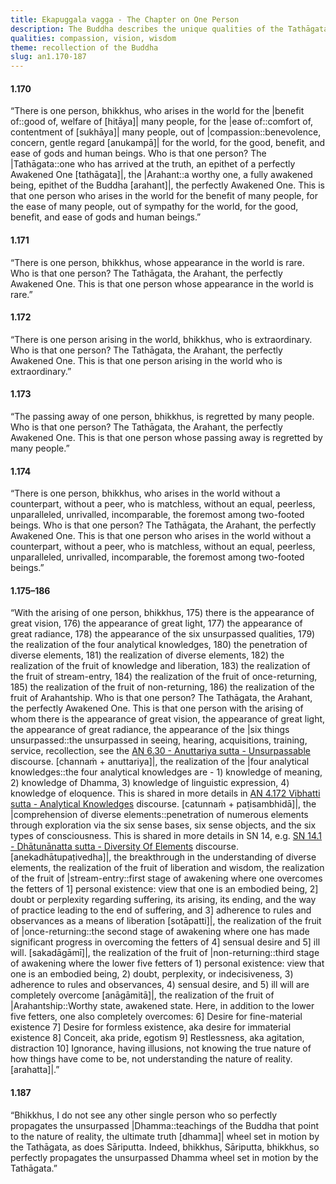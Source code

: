 ```yaml
---
title: Ekapuggala vagga - The Chapter on One Person
description: The Buddha describes the unique qualities of the Tathāgata, the Arahant, the perfectly Awakened One.
qualities: compassion, vision, wisdom
theme: recollection of the Buddha
slug: an1.170-187
---
```


#### 1.170

“There is one person, bhikkhus, who arises in the world for the |benefit of::good of, welfare of [hitāya]| many people, for the |ease of::comfort of, contentment of [sukhāya]| many people, out of |compassion::benevolence, concern, gentle regard [anukampā]| for the world, for the good, benefit, and ease of gods and human beings. Who is that one person? The |Tathāgata::one who has arrived at the truth, an epithet of a perfectly Awakened One [tathāgata]|, the |Arahant::a worthy one, a fully awakened being, epithet of the Buddha [arahant]|, the perfectly Awakened One. This is that one person who arises in the world for the benefit of many people, for the ease of many people, out of sympathy for the world, for the good, benefit, and ease of gods and human beings.”

#### 1.171

“There is one person, bhikkhus, whose appearance in the world is rare. Who is that one person? The Tathāgata, the Arahant, the perfectly Awakened One. This is that one person whose appearance in the world is rare.”

#### 1.172

“There is one person arising in the world, bhikkhus, who is extraordinary. Who is that one person? The Tathāgata, the Arahant, the perfectly Awakened One. This is that one person arising in the world who is extraordinary.”

#### 1.173

“The passing away of one person, bhikkhus, is regretted by many people. Who is that one person? The Tathāgata, the Arahant, the perfectly Awakened One. This is that one person whose passing away is regretted by many people.”

#### 1.174

“There is one person, bhikkhus, who arises in the world without a counterpart, without a peer, who is matchless, without an equal, peerless, unparalleled, unrivalled, incomparable, the foremost among two-footed beings. Who is that one person? The Tathāgata, the Arahant, the perfectly Awakened One. This is that one person who arises in the world without a counterpart, without a peer, who is matchless, without an equal, peerless, unparalleled, unrivalled, incomparable, the foremost among two-footed beings.”

#### 1.175–186

“With the arising of one person, bhikkhus, 175) there is the appearance of great vision, 176) the appearance of great light, 177) the appearance of great radiance, 178) the appearance of the six unsurpassed qualities, 179) the realization of the four analytical knowledges, 180) the penetration of diverse elements, 181) the realization of diverse elements, 182) the realization of the fruit of knowledge and liberation, 183) the realization of the fruit of stream-entry, 184) the realization of the fruit of once-returning, 185) the realization of the fruit of non-returning, 186) the realization of the fruit of Arahantship. Who is that one person? The Tathāgata, the Arahant, the perfectly Awakened One. This is that one person with the arising of whom there is the appearance of great vision, the appearance of great light, the appearance of great radiance, the appearance of the |six things unsurpassed::the unsurpassed in seeing, hearing, acquisitions, training, service, recollection, see the [AN 6.30 - Anuttariya sutta - Unsurpassable](/an6.30) discourse. [channaṁ + anuttariya]|, the realization of the |four analytical knowledges::the four analytical knowledges are - 1) knowledge of meaning, 2) knowledge of Dhamma, 3) knowledge of linguistic expression, 4) knowledge of eloquence. This is shared in more details in [AN 4.172 Vibhatti sutta - Analytical Knowledges](/an4.172) discourse. [catunnaṁ + paṭisambhidā]|, the |comprehension of diverse elements::penetration of numerous elements through exploration via the six sense bases, six sense objects, and the six types of consciousness. This is shared in more details in SN 14, e.g. [SN 14.1 - Dhātunānatta sutta - Diversity Of Elements](/sn14.1) discourse. [anekadhātupaṭivedha]|, the breakthrough in the understanding of diverse elements, the realization of the fruit of liberation and wisdom, the realization of the fruit of |stream-entry::first stage of awakening where one overcomes the fetters of 1] personal existence: view that one is an embodied being, 2] doubt or perplexity regarding suffering, its arising, its ending, and the way of practice leading to the end of suffering, and 3] adherence to rules and observances as a means of liberation [sotāpatti]|, the realization of the fruit of |once-returning::the second stage of awakening where one has made significant progress in overcoming the fetters of 4] sensual desire and 5] ill will. [sakadāgāmī]|, the realization of the fruit of |non-returning::third stage of awakening where the lower five fetters of 1) personal existence: view that one is an embodied being, 2) doubt, perplexity, or indecisiveness, 3) adherence to rules and observances, 4) sensual desire, and 5) ill will are completely overcome [anāgāmitā]|, the realization of the fruit of |Arahantship::Worthy state, awakened state. Here, in addition to the lower five fetters, one also completely overcomes: 6] Desire for fine-material existence 7] Desire for formless existence, aka desire for immaterial existence 8] Conceit, aka pride, egotism 9] Restlessness, aka agitation, distraction 10] Ignorance, having illusions, not knowing the true nature of how things have come to be, not understanding the nature of reality. [arahatta]|.”

#### 1.187

“Bhikkhus, I do not see any other single person who so perfectly propagates the unsurpassed |Dhamma::teachings of the Buddha that point to the nature of reality, the ultimate truth [dhamma]| wheel set in motion by the Tathāgata, as does Sāriputta. Indeed, bhikkhus, Sāriputta, bhikkhus, so perfectly propagates the unsurpassed Dhamma wheel set in motion by the Tathāgata.”